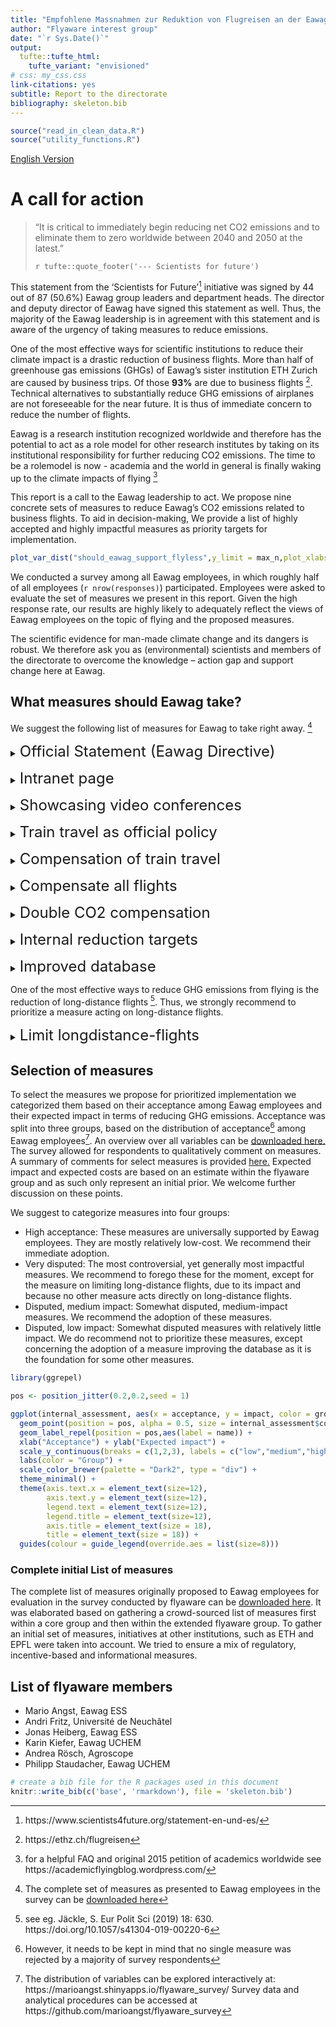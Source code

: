 ```yaml
---
title: "Empfohlene Massnahmen zur Reduktion von Flugreisen an der Eawag"
author: "Flyaware interest group"
date: "`r Sys.Date()`"
output:
  tufte::tufte_html:
    tufte_variant: "envisioned"
# css: my_css.css
link-citations: yes
subtitle: Report to the directorate
bibliography: skeleton.bib
---
```


```r
source("read_in_clean_data.R")
source("utility_functions.R")
```

<a href="index.html">English Version</a>

# A call for action

> "It is critical to immediately begin reducing net CO2 emissions and to eliminate them to zero worldwide between 2040 and 2050 at the latest."
>
> `r tufte::quote_footer('--- Scientists for future')`

This statement from the ‘Scientists for Future’^[https://www.scientists4future.org/statement-en-und-es/]  initiative was signed by 44 out of 87 (50.6%) Eawag group leaders and department heads. The director and deputy director of Eawag have signed this statement as well. Thus, the majority of the Eawag leadership is in agreement with this statement and is aware of the urgency of taking measures to reduce emissions.

One of the most effective ways for scientific institutions to reduce their climate impact is a drastic reduction of business flights. More than half of greenhouse gas emissions (GHGs) of Eawag's sister institution ETH Zurich are caused by business trips. Of those **93%** are due to business flights ^[https://ethz.ch/flugreisen]. Technical alternatives to substantially reduce GHG emissions of airplanes are not foreseeable for the near future. It is thus of immediate concern to reduce the number of flights.

Eawag is a research institution recognized worldwide and therefore has the potential to act as a role model for other research institutes by taking on its institutional responsibility for further reducing CO2 emissions. The time to be a rolemodel is now - academia and the world in general is finally waking up to the climate impacts of flying ^[for a helpful FAQ and original 2015 petition of academics worldwide see https://academicflyingblog.wordpress.com/]

This report is a call to the Eawag leadership to act. We propose nine concrete sets of measures to reduce Eawag’s CO2 emissions related to business flights. To aid in decision-making, We provide a list of highly accepted and highly impactful measures as priority targets for implementation.

```r
plot_var_dist("should_eawag_support_flyless",y_limit = max_n,plot_xlabs = TRUE, plot_legend = FALSE, fill_var = "none", graph_title = "Eawag should support flying less")
```

We conducted a survey among all Eawag employees, in which roughly half of all employees (`r nrow(responses)`) participated. Employees were asked to evaluate the set of measures we present in this report. Given the high response rate, our results are highly likely to adequately reflect the views of Eawag employees on the topic of flying and the proposed measures.

The scientific evidence for man-made climate change and its dangers is robust. We therefore ask you as (environmental) scientists and members of the directorate to overcome the knowledge – action gap and support change here at Eawag.

## What measures should Eawag take?

We suggest the following list of measures for Eawag to take right away. ^[The complete set of measures as presented to Eawag employees in the survey can be <a href="static/complete_list_measures.pdf">downloaded here</a>]

<details>
  <summary> <font size="5"> Official Statement (Eawag Directive) </font> </summary>
  
  Eawag officially states that low-carbon transport (e.g. train) is preferred over high-carbon transport (e.g. flying) in an Eawag directive. 
  
</details> <p>

<details>
  <summary> <font size="5"> Intranet page </font> </summary>
  
  Eawag sets up an intranet page on climate friendly mobility. This webpage will provide useful information on:
  
  1. International train travel such as on booking platforms (e.g. loco2.com, trainline.com and interrail.eu) that facilitate the booking process of train tickets within Europe
  
  2. Video conference training 
  
  3. The compensation system of CO2 emissions from flying at Eawag
</details> <p>

<details>
  <summary> <font size="5"> Showcasing video conferences </font> </summary>
  
  Eawag promotes the videoconferencing technology by showcasing it during larger events, such as in Eawag seminars and conferences hosted at Eawag.
  
</details> <p>

<details>
  <summary> <font size="5"> Train travel as official policy </font> </summary>
  
  Eawag will recommend and state within the developed directive (see measure official statement) that flights to destinations that can be reached within 10 hours by train, or that can be reached using an overnight train option, should be avoided. The journey will be considered as working time.
  
</details> <p>

<details>
  <summary> <font size="5"> Compensation of train travel </font> </summary>
  
  Eawag officially states that low-carbon transport (e.g. train) is preferred over high-carbon transport (e.g. flying) in an Eawag directive. 
  
</details> <p>

<details>
  <summary> <font size="5"> Compensate all flights </font> </summary>
  
  All flights, independent of the funding source, are collected in the reporting database (see measure improved database). Hence, even flights paid for through external funding (e.g. invitations by other research institutes, universities etc.) - which haven’t previously been considered - will also be compensated.
  
</details> <p>

<details>
  <summary> <font size="5"> Double CO2 compensation </font> </summary>
  
  To further support climate friendly travel options, the CO2 compensation fee for all flights will be doubled.
  
</details> <p>

<details>
  <summary> <font size="5"> Internal reduction targets </font> </summary>
  
  After having established a database of mobility behavior over three years (see measure improved database) all departments are requested to set internal reduction targets, e.g. a reduction of 20-50% over the following five years compared to the collected three-year average.
  
</details> <p>

<details>
  <summary> <font size="5"> Improved database </font> </summary>
  
  The Eawag reporting database, which collects data on conference contributions, supervision of students etc., will be extended to collect data on mobility behavior. For each international business trip, information on the following will be collected: 
  
  1. Type of transportation used (flight, train, bus, etc.) 
  
  2. Purpose of business trip (conference, project meeting, etc.) 
  
  3. Points of departure and arrival  
    
</details> <p>

One of the most effective ways to reduce GHG emissions from flying is the reduction of long-distance flights ^[see eg. Jäckle, S. Eur Polit Sci (2019) 18: 630. https://doi.org/10.1057/s41304-019-00220-6]. Thus, we strongly recommend to prioritize a measure acting on long-distance flights.

<details>
  <summary> <font size="5"> Limit longdistance-flights </font> </summary>
  
  Overseas flights cause by far the largest amount of CO2 emissions among Eawag business flights. Therefore, Eawag will restrict the number of overseas flights (except for field work): 
  
  1. Group Leaders, Department Heads and the Directorate: 1 overseas flight within 2 years 
  
  2. PhD students and Postdocs: 1 overseas flight within PhD / Postdoc project period 
  
  3. Other staff: 1 overseas flight within 4 years (comparable to length of PhD project)
  
</details> <p>



## Selection of measures

To select the measures we propose for prioritized implementation we categorized them based on their acceptance among Eawag employees and their expected impact in terms of reducing GHG emissions. Acceptance was split into three groups, based on the distribution of acceptance^[However, it needs to be kept in mind that no single measure was rejected by a majority of survey respondents] among Eawag employees^[The distribution of variables can be explored interactively at: https://marioangst.shinyapps.io/flyaware_survey/ 
Survey data and analytical procedures can be accessed at https://github.com/marioangst/flyaware_survey]. An overview over all variables can be <a href="Viz_outputs/all_all_small_multiples.pdf">downloaded here.</a> The survey allowed for respondents to qualitatively comment on measures. A summary of comments for select measures is provided <a href="static/20191204_qualitative_highlights_flyaware.pdf">here.</a>
Expected impact and expected costs are based on an estimate within the flyaware group and as such only represent an initial prior. We welcome further discussion on these points.

We suggest to categorize measures into four groups:

- High acceptance: These measures are universally supported by Eawag employees. They are mostly relatively low-cost. We recommend their immediate adoption.
- Very disputed: The most controversial, yet generally most impactful measures. We recommend to forego these for the moment, except for the measure on limiting long-distance flights, due to its impact and because no other measure acts directly on long-distance flights.
- Disputed, medium impact: Somewhat disputed, medium-impact measures. We recommend the adoption of these measures.
- Disputed, low impact: Somewhat disputed measures with relatively little impact. We do recommend not to prioritize these measures, except concerning the adoption of a measure improving the database as it is the foundation for some other measures.

```r
library(ggrepel)

pos <- position_jitter(0.2,0.2,seed = 1)

ggplot(internal_assessment, aes(x = acceptance, y = impact, color = group)) +
  geom_point(position = pos, alpha = 0.5, size = internal_assessment$cost * 5) + 
  geom_label_repel(position = pos,aes(label = name)) +
  xlab("Acceptance") + ylab("Expected impact") +
  scale_y_continuous(breaks = c(1,2,3), labels = c("low","medium","high")) +
  labs(color = "Group") +
  scale_color_brewer(palette = "Dark2", type = "div") +
  theme_minimal() +
  theme(axis.text.x = element_text(size=12),
        axis.text.y = element_text(size=12),
        legend.text = element_text(size=12),
        legend.title = element_text(size=12),
        axis.title = element_text(size = 18),
        title = element_text(size = 18)) +
  guides(colour = guide_legend(override.aes = list(size=8)))
```

### Complete initial List of measures

The complete list of measures originally proposed to Eawag employees for evaluation in the survey conducted by flyaware can be <a href="static/complete_list_measures.pdf">downloaded here</a>. It was elaborated based on gathering a crowd-sourced list of measures first within a core group and then within the extended flyaware group. To gather an initial set of measures, initiatives at other institutions, such as ETH and EPFL were taken into account. We tried to ensure a mix of regulatory, incentive-based and informational measures.

## List of flyaware members

- Mario Angst, Eawag ESS
- Andri Fritz, Université de Neuchâtel
- Jonas Heiberg, Eawag ESS
- Karin Kiefer, Eawag UCHEM
- Andrea Rösch, Agroscope
- Philipp Staudacher, Eawag UCHEM


```r
# create a bib file for the R packages used in this document
knitr::write_bib(c('base', 'rmarkdown'), file = 'skeleton.bib')
```